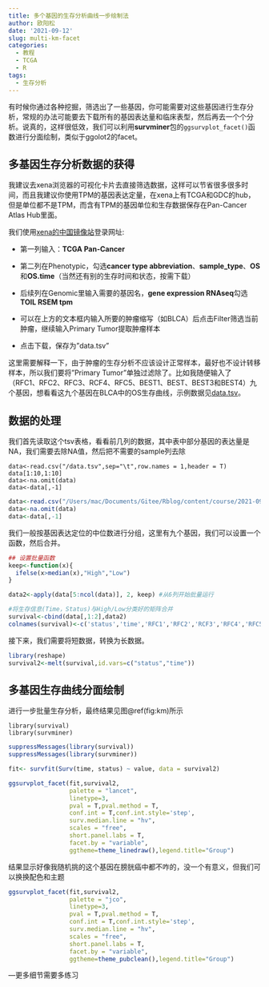 ```yaml
---
title: 多个基因的生存分析曲线一步绘制法
author: 欧阳松
date: '2021-09-12'
slug: multi-km-facet
categories:
  - 教程
  - TCGA
  - R
tags:
  - 生存分析
---
```


有时候你通过各种挖掘，筛选出了一些基因，你可能需要对这些基因进行生存分析，常规的办法可能要去下载所有的基因表达量和临床表型，然后再去一个个分析。说真的，这样很低效，我们可以利用**survminer**包的`ggsurvplot_facet()`函数进行分面绘制，类似于ggolot2的facet。

## 多基因生存分析数据的获得

我建议去xena浏览器的可视化卡片去直接筛选数据，这样可以节省很多很多时间，而且我建议你使用TPM的基因表达定量，在xena上有TCGA和GDC的hub，但是单位都不是TPM，而含有TPM的基因单位和生存数据保存在Pan-Cancer Atlas Hub里面。

我们使用[xena的中国镜像站](https://xena.hiplot.com.cn/)登录网址:

-   第一列输入：**TCGA Pan-Cancer**

-   第二列在Phenotypic，勾选**cancer type abbreviation**、**sample_type**、**OS**和**OS.time**（当然还有别的生存时间和状态，按需下载）

-   后续列在Genomic里输入需要的基因名，**gene expression RNAseq**勾选**TOIL RSEM tpm**

-   可以在上方的文本框内输入所要的肿瘤缩写（如BLCA）后点击Filter筛选当前肿瘤，继续输入Primary Tumor提取肿瘤样本

-   点击下载，保存为"data.tsv"

这里需要解释一下，由于肿瘤的生存分析不应该设计正常样本，最好也不设计转移样本，所以我们要将"Primary Tumor"单独过滤除了。比如我随便输入了（RFC1、RFC2、RFC3、RCF4、RFC5、BEST1、BEST、BEST3和BEST4）九个基因，想看看这九个基因在BLCA中的OS生存曲线，示例数据见[data.tsv](/course/multi-km-facet/data.tsv)。

## 数据的处理

我们首先读取这个tsv表格，看看前几列的数据，其中表中部分基因的表达量是NA，我们需要去除NA值，然后把不需要的sample列去除

    data<-read.csv("/data.tsv",sep="\t",row.names = 1,header = T)
    data[1:10,1:10]
    data<-na.omit(data)
    data<-data[,-1]

```r
data<-read.csv("/Users/mac/Documents/Gitee/Rblog/content/course/2021-09-12-multi-km-facet/data.tsv",sep="\t",row.names = 1,header = T)
data<-na.omit(data)
data<-data[,-1]
```

我们一般按基因表达定位的中位数进行分组，这里有九个基因，我们可以设置一个函数，然后合并。

```r
## 设置批量函数
keep<-function(x){
  ifelse(x>median(x),"High","Low")
}

data2<-apply(data[5:ncol(data)], 2, keep) #从6列开始批量运行

#将生存信息(Time，Status)与High/Low分类好的矩阵合并
survival<-cbind(data[,1:2],data2)
colnames(survival)<-c('status','time','RFC1','RFC2','RCF3','RFC4','RFC5','BEST1','BEST2','BEST3','BEST4') #重命名一下表格
```

接下来，我们需要将短数据，转换为长数据。

```r
library(reshape)
survival2<-melt(survival,id.vars=c("status","time"))
```

## 多基因生存曲线分面绘制

进行一步批量生存分析，最终结果见图\@ref(fig:km)所示

    library(survival)
    library(survminer)

```r
suppressMessages(library(survival))
suppressMessages(library(survminer))
```

```r
fit<- survfit(Surv(time, status) ~ value, data = survival2)

ggsurvplot_facet(fit,survival2,
                 palette = "lancet",
                 linetype=3,
                 pval = T,pval.method = T,
                 conf.int = T,conf.int.style='step',
                 surv.median.line = "hv",
                 scales = "free",
                 short.panel.labs = T,
                 facet.by = "variable",
                 ggtheme=theme_linedraw(),legend.title="Group")
```

结果显示好像我随机挑的这个基因在膀胱癌中都不咋的，没一个有意义，但我们可以换换配色和主题

```r
ggsurvplot_facet(fit,survival2,
                 palette = "jco",
                 linetype=3,
                 pval = T,pval.method = T,
                 conf.int = T,conf.int.style='step',
                 surv.median.line = "hv",
                 scales = "free",
                 short.panel.labs = T,
                 facet.by = "variable",
                 ggtheme=theme_pubclean(),legend.title="Group")
```

---更多细节需要多练习
